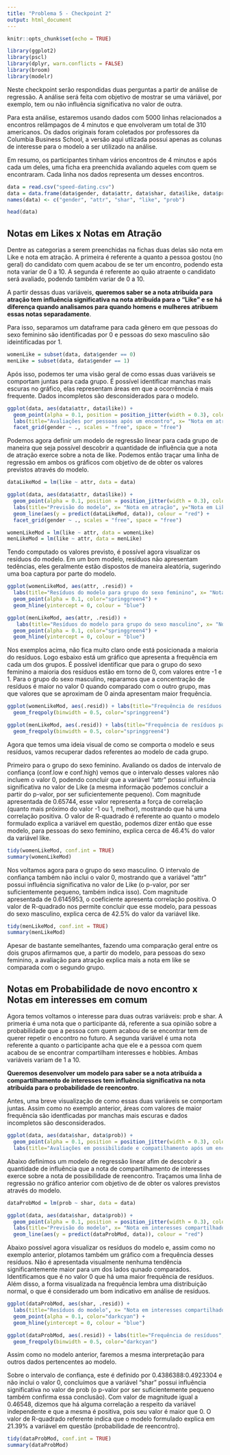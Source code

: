 ```yaml
---
title: "Problema 5 - Checkpoint 2"
output: html_document
---
```


```r
knitr::opts_chunk$set(echo = TRUE)

library(ggplot2)
library(pscl)
library(dplyr, warn.conflicts = FALSE)
library(broom)
library(modelr)
```

Neste checkpoint serão respondidas duas perguntas a partir de análise de regressão. A análise será feita com objetivo de mostrar se uma váriável, por exemplo, tem ou não influência significativa no valor de outra.

Para esta análise, estaremos usando dados com 5000 linhas relacionados a encontros relâmpagos de 4 minutos e que envolveram um total de 310 americanos. Os dados originais foram coletados por professores da Columbia Business School, a versão aqui utlizada possui apenas as colunas de interesse para o modelo a ser utilizado na análise. 

Em resumo, os participantes tinham vários encontros de 4 minutos e após cada um deles, uma ficha era preenchida avaliando aqueles com quem se encontraram. Cada linha nos dados representa um desses encontros.

```r
data = read.csv("speed-dating.csv")
data = data.frame(data$gender, data$attr, data$shar, data$like, data$prob)
names(data) <- c("gender", "attr", "shar", "like", "prob")

head(data)

```

## Notas em Likes x Notas em Atração

Dentre as categorias a serem preenchidas na fichas duas delas são nota em Like e nota em atração. A primeira é referente a quanto a pessoa gostou (no geral) do candidato com quem acabou de se ter um encontro, podendo esta nota variar de 0 a 10. A segunda é referente ao quão atraente o candidato será avaliado, podendo também variar de 0 a 10.

A partir dessas duas variáveis, **queremos saber se a nota atribuída para atração tem influência significativa na nota atribuída para o "Like" e se há diferença quando analisamos para quando homens e mulheres atribuem essas notas separadamente**.

Para isso, separamos um dataframe para cada gênero em que pessoas do sexo feminino são identificadas por 0 e pessoas do sexo masculino são ideintificadas por 1.

```r
womenLike = subset(data, data$gender == 0)
menLike = subset(data, data$gender == 1)
```

Após isso, podemos ter uma visão geral de como essas duas variáveis se comportam juntas para cada grupo. É possível identificar manchas mais escuras no gráfico, elas representam áreas em que a ocorrênncia é mais frequente. Dados incompletos são desconsiderados para o modelo.

``` r

ggplot(data, aes(data$attr, data$like)) +
  geom_point(alpha = 0.1, position = position_jitter(width = 0.3), color="purple4") +
  labs(title="Avaliações por pessoas após um encontro", x= "Nota em atração", y="Nota em Like") +
  facet_grid(gender ~ ., scales = "free", space = "free")
```

Podemos agora definir um modelo de regressão linear para cada grupo de maneira que seja possível descobrir a quantidade de influência que a nota de atração exerce sobre a nota de like. Podemos então traçar uma linha de regressão em ambos os gráficos com objetivo de de obter os valores previstos através do modelo.

```r
dataLikeMod = lm(like ~ attr, data = data)

ggplot(data, aes(data$attr, data$like)) +  
  geom_point(alpha = 0.1, position = position_jitter(width = 0.3), color="purple4") + 
  labs(title="Previsão do modelo", x= "Nota em atração", y="Nota em Like") +  
  geom_line(aes(y = predict(dataLikeMod, data)), colour = "red") +
  facet_grid(gender ~ ., scales = "free", space = "free")

womenLikeMod = lm(like ~ attr, data = womenLike)
menLikeMod = lm(like ~ attr, data = menLike)
``` 

Tendo computado os valores previsto, é possível agora visualizar os resíduos do modelo. Em um bom modelo, resíduos não apresentam tedências, eles geralmente estão dispostos de maneira aleatória, sugerindo uma boa captura por parte do modelo.

``` r
ggplot(womenLikeMod, aes(attr, .resid)) + 
  labs(title="Resíduos do modelo para grupo do sexo feminino", x= "Nota em atração", y="Resíduos") +
  geom_point(alpha = 0.1, color="springgreen4") +
  geom_hline(yintercept = 0, colour = "blue")

ggplot(menLikeMod, aes(attr, .resid)) +
   labs(title="Resíduos do modelo para grupo do sexo masculino", x= "Nota em atração", y="Resíduos") + 
  geom_point(alpha = 0.1, color="springgreen4") + 
  geom_hline(yintercept = 0, colour = "blue")
```

Nos exemplos acima, não fica muito claro onde está posicionada a maioria do resíduos. Logo esbaixo está um gráfico que apresenta a frequência em cada um dos grupos. É possível identificar que para o grupo do sexo feminino a maioria dos resíduos estão em torno de 0, com valores entre -1 e 1. Para o grupo do sexo masculino, reparamos que a concentração de resíduos é maior no valor 0 quando comparado com o outro grupo, mas que valores que se aproximam de 0 ainda apresentam maior frequência.

``` r

ggplot(womenLikeMod, aes(.resid)) + labs(title="Frequência de resíduos para grupo do sexo feminino", x= "Resíduo", y="Frequência") + 
  geom_freqpoly(binwidth = 0.5, color="springgreen4") 

ggplot(menLikeMod, aes(.resid)) + labs(title="Frequência de resíduos para grupo do sexo masculino", x= "Resíduo", y="Frequência") + 
  geom_freqpoly(binwidth = 0.5, color="springgreen4") 
```

Agora que temos uma ideia visual de como se comporta o modelo e seus resíduos, vamos recuperar dados referentes ao modelo de cada grupo.

Primeiro para o grupo do sexo feminino. Avaliando os dados de intervalo de confiança (conf.low e conf.high) vemos que o intervalo desses valores não incluem o valor 0, podendo concluir que a variável "attr" possui influência significativa no valor de Like (a mesma informação podemos concluir a partir do p-valor, por ser suficientemente pequeno). Com magnitude apresentada de 0.65744, esse valor representa a força de correlação (quanto mais próximo do valor -1 ou 1, melhor), mostrando que há uma correlação positiva. O valor de R-quadrado é referente ao quanto o modelo formulado explica a variável em questão, podemos dizer então que esse modelo, para pessoas do sexo feminino, explica cerca de 46.4% do valor da variável like.

```r
tidy(womenLikeMod, conf.int = TRUE)
summary(womenLikeMod)
```

Nos voltamos agora para o grupo do sexo masculino. O intervalo de confiança também não inclui o valor 0, mostrando que a variável "attr" possui influência significativa no valor de Like (o p-valor, por ser suficientemente pequeno, também indica isso). Com magnitude apresentada de 0.6145953, o coeficiente apresenta correlação positiva. O valor de R-quadrado nos permite concluir que esse modelo, para pessoas do sexo masculino, explica cerca de 42.5% do valor da variável like.

```r
tidy(menLikeMod, conf.int = TRUE)
summary(menLikeMod)
```

Apesar de bastante semelhantes, fazendo uma comparação geral entre os dois grupos afirmamos que, a partir do modelo, para pessoas do sexo feminino, a avaliação para atração explica mais a nota em like se comparada com o segundo grupo.

## Notas em Probabilidade de novo encontro x Notas em interesses em comum

Agora temos voltamos o interesse para duas outras variáveis: prob e shar. A primeria é uma nota que o participante dá, referente a sua opinião sobre a probabilidade que a pessoa com quem acabou de se encontrar tem de querer repetir o encontro no futuro. A segunda variável é uma nota referente a quanto o participante acha que ele e a pessoa com quem acabou de se encontrar compartilham interesses e hobbies. Ambas variáveis variam de 1 a 10.

**Queremos desenvolver um modelo para saber se a nota atribuída a compartilhamento de interesses tem influência significativa na nota atribuída para o probabilidade de reencontro**.

Antes, uma breve visualização de como essas duas variáveis se comportam juntas. Assim como no exemplo anterior, áreas com valores de maior frequência são identficadas por manchas mais escuras e dados incompletos são desconsiderados.

```r
ggplot(data, aes(data$shar, data$prob)) +
  geom_point(alpha = 0.1, position = position_jitter(width = 0.3), color="indianred3") +
  labs(title="Avaliações em possibilidade e compatilhamento após um encontro", x= "Nota em interesses compartilhados", y="Nota em probabilidade de reencontro")
```

Abaixo definimos um modelo de regressão linear afim de descobrir a quantidade de influência que a nota de compartilhamento de interesses exerce sobre a nota de possibilidade de reencontro. Traçamos uma linha de regressão no gráfico anterior com objetivo de de obter os valores previstos através do modelo.

```r
dataProbMod = lm(prob ~ shar, data = data)

ggplot(data, aes(data$shar, data$prob)) +  
  geom_point(alpha = 0.1, position = position_jitter(width = 0.3), color="indianred3") + 
  labs(title="Previsão do modelo", x= "Nota em interesses compartilhados", y="Nota em probabilidade de reencontro") +  
  geom_line(aes(y = predict(dataProbMod, data)), colour = "red")
```

Abaixo possível agora visualizar os resíduos do modelo e, assim como no exemplo anterior, plotamos também um gráfico com a frequência desses resíduos. Não é apresentada visualmente nenhuma tendência significantemente maior para um dos lados qunado comparados. Identificamos que é no valor 0 que há uma maior frequência de resíduos. Além disso, a forma visualizada na frequência lembra uma distribuição normal, o que é considerado um bom indicativo em análise de resíduos.

```r
ggplot(dataProbMod, aes(shar, .resid)) + 
  labs(title="Resíduos do modelo", x= "Nota em interesses compartilhados", y="Resíduos") +
  geom_point(alpha = 0.1, color="darkcyan") +
  geom_hline(yintercept = 0, colour = "blue")

ggplot(dataProbMod, aes(.resid)) + labs(title="Frequência de resíduos", x= "Resíduo", y="Frequência") + 
  geom_freqpoly(binwidth = 0.5, color="darkcyan") 
```

Assim como no modelo anterior, faremos a mesma interpretação para outros dados pertencentes ao modelo.

Sobre o intervalo de confiança, este é definido por 0.4386388:0.4923304 e não inclui o valor 0, concluímos que a variável "shar" possui influência significativa no valor de prob (o p-valor por ser suficientemente pequeno também confirma essa conclusão). Com valor de magnitude igual a 0.46548, dizemos que há alguma correlação a respeito da variável independente e que a mesma é positiva, pois seu valor é maior que 0. O valor de R-quadrado referente indica que o modelo formulado explica em 21.39% a variável em questão (probabilidade de reencontro).

```r
tidy(dataProbMod, conf.int = TRUE)
summary(dataProbMod)
```